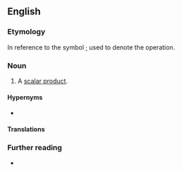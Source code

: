 ==English==

===Etymology===
In reference to the symbol [[·]] used to denote the operation.

===Noun===
{{en-noun}}

# {{lb|en|linear algebra}} A [[scalar product]].

====Hypernyms====
* {{l|en|inner product}}

====Translations====
{{trans-see|scalar product}}

===Further reading===
* {{pedia}}